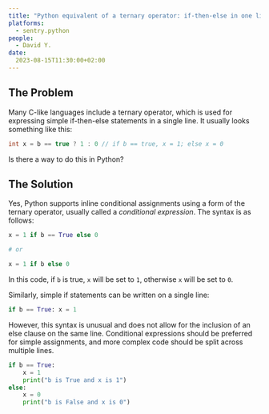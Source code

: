```yaml
---
title: "Python equivalent of a ternary operator: if-then-else in one line"
platforms: 
  - sentry.python
people: 
  - David Y.
date: 
  2023-08-15T11:30:00+02:00
---
```


## The Problem

Many C-like languages include a ternary operator, which is used for expressing simple if-then-else statements in a single line. It usually looks something like this:

```c
int x = b == true ? 1 : 0 // if b == true, x = 1; else x = 0
```

Is there a way to do this in Python?

## The Solution

Yes, Python supports inline conditional assignments using a form of the ternary operator, usually called a *conditional expression*. The syntax is as follows:

```python
x = 1 if b == True else 0

# or

x = 1 if b else 0
```

In this code, if `b` is true, `x` will be set to `1`, otherwise `x` will be set to `0`.

Similarly, simple if statements can be written on a single line:

```python
if b == True: x = 1
```

However, this syntax is unusual and does not allow for the inclusion of an else clause on the same line. Conditional expressions should be preferred for simple assignments, and more complex code should be split across multiple lines.

```python
if b == True:
    x = 1
    print("b is True and x is 1")
else:
    x = 0
    print("b is False and x is 0")
```
